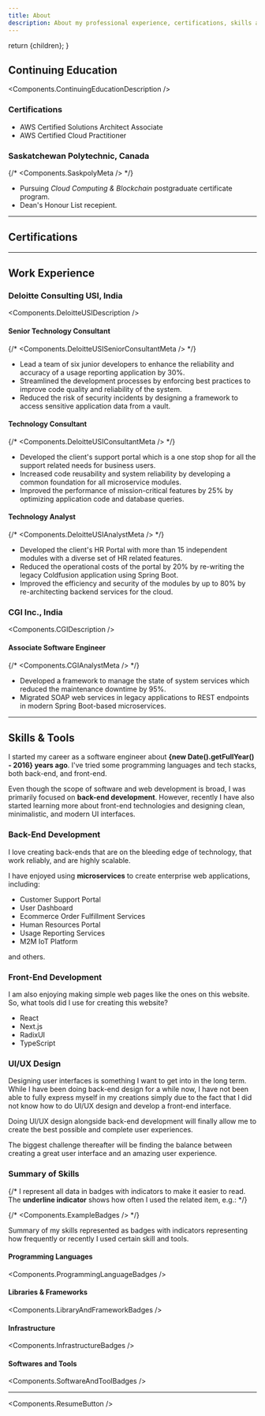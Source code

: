 ```yaml
---
title: About
description: About my professional experience, certifications, skills and tools.
---
```





  return <ContentLayout metadata={metadata}>{children}</ContentLayout>;
}

## Continuing Education

<Components.ContinuingEducationDescription />

### Certifications

- AWS Certified Solutions Architect Associate
- AWS Certified Cloud Practitioner

### Saskatchewan Polytechnic, Canada

{/* <Components.SaskpolyMeta /> */}

- Pursuing _Cloud Computing & Blockchain_ postgraduate certificate program.
- Dean's Honour List recepient.

---

## Certifications

<Certifications />

---

## Work Experience

### Deloitte Consulting USI, India

<Components.DeloitteUSIDescription />

#### Senior Technology Consultant

{/* <Components.DeloitteUSISeniorConsultantMeta /> */}

- Lead a team of six junior developers to enhance the reliability and accuracy of a usage reporting application by 30%.
- Streamlined the development processes by enforcing best practices to improve code quality and reliability of the system.
- Reduced the risk of security incidents by designing a framework to access sensitive application data from a vault.

#### Technology Consultant

{/* <Components.DeloitteUSIConsultantMeta /> */}

- Developed the client's support portal which is a one stop shop for all the support related needs for business users.
- Increased code reusability and system reliability by developing a common foundation for all microservice modules.
- Improved the performance of mission-critical features by 25% by optimizing application code and database queries.

#### Technology Analyst

{/* <Components.DeloitteUSIAnalystMeta /> */}

- Developed the client's HR Portal with more than 15 independent modules with a diverse set of HR related features.
- Reduced the operational costs of the portal by 20% by re-writing the legacy Coldfusion application using Spring Boot.
- Improved the efficiency and security of the modules by up to 80% by re-architecting backend services for the cloud.

### CGI Inc., India

<Components.CGIDescription />

#### Associate Software Engineer

{/* <Components.CGIAnalystMeta /> */}

- Developed a framework to manage the state of system services which reduced the maintenance downtime by 95%.
- Migrated SOAP web services in legacy applications to REST endpoints in modern Spring Boot-based microservices.

---

## Skills & Tools

I started my career as a software engineer about **{new Date().getFullYear() - 2016} years ago**. I've tried some programming languages and tech stacks, both back-end, and front-end.

Even though the scope of software and web development is broad, I was primarily focused on **back-end development**.
However, recently I have also started learning more about front-end technologies and designing clean, minimalistic, and modern UI interfaces.

### Back-End Development

I love creating back-ends that are on the bleeding edge of technology, that work reliably, and are highly scalable.

I have enjoyed using **microservices** to create enterprise web applications, including:

- Customer Support Portal
- User Dashboard
- Ecommerce Order Fulfillment Services
- Human Resources Portal
- Usage Reporting Services
- M2M IoT Platform

and others.

### Front-End Development

I am also enjoying making simple web pages like the ones on this website. So, what tools did I use for creating this website?

- React
- Next.js
- RadixUI
- TypeScript

### UI/UX Design

Designing user interfaces is something I want to get into in the long term. While I have been doing back-end design for
a while now, I have not been able to fully express myself in my creations simply due to the fact that I did not know how
to do UI/UX design and develop a front-end interface.

Doing UI/UX design alongside back-end development will finally allow me to create the best possible and complete user
experiences.

The biggest challenge thereafter will be finding the balance between creating a great user interface and an amazing user experience.

### Summary of Skills

{/* I represent all data in badges with indicators to make it easier to read. The **underline indicator** shows how often I used the related item, e.g.: */}

{/* <Components.ExampleBadges /> */}

Summary of my skills represented as badges with indicators representing how frequently or recently I used certain skill and tools.

#### Programming Languages

<Components.ProgrammingLanguageBadges />

#### Libraries & Frameworks

<Components.LibraryAndFrameworkBadges />

#### Infrastructure

<Components.InfrastructureBadges />

#### Softwares and Tools

<Components.SoftwareAndToolBadges />

---

<Components.ResumeButton />
